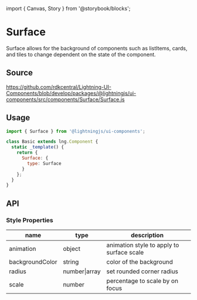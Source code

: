 ﻿import { Canvas, Story } from '@storybook/blocks';

# Surface

Surface allows for the background of components such as listItems, cards, and tiles to change dependent on the state of the component.

## Source

https://github.com/rdkcentral/Lightning-UI-Components/blob/develop/packages/@lightningjs/ui-components/src/components/Surface/Surface.js

## Usage

```js
import { Surface } from '@lightningjs/ui-components';

class Basic extends lng.Component {
  static _template() {
    return {
      Surface: {
        type: Surface
      }
    };
  }
}
```

<Canvas>
  <Story id="components-surface--surface" />
</Canvas>

## API

### Style Properties

| name            | type          | description                               |
| --------------- | ------------- | ----------------------------------------- |
| animation       | object        | animation style to apply to surface scale |
| backgroundColor | string        | color of the background                   |
| radius          | number\|array | set rounded corner radius                 |
| scale           | number        | percentage to scale by on focus           |
